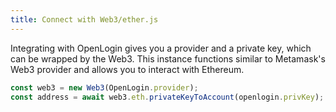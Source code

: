 ```yaml
---
title: Connect with Web3/ether.js
---
```


Integrating with OpenLogin gives you a provider and a private key, which can be
wrapped by the Web3. This instance functions similar to Metamask's Web3 provider
and allows you to interact with Ethereum.

```js
const web3 = new Web3(OpenLogin.provider);
const address = await web3.eth.privateKeyToAccount(openlogin.privKey);
```
